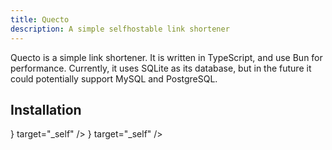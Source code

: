 ```yaml
---
title: Quecto
description: A simple selfhostable link shortener 
---
```



Quecto is a simple link shortener. It is written in TypeScript, and use Bun for performance. Currently, it uses SQLite as its database, but in the future it could potentially support MySQL and PostgreSQL.

## Installation

<Cards>
    <Card title="Standalone" href="docs/installation/standalone" icon={<SiBun color="#FEF0DF" />} target="_self" />
    <Card title="Docker" href="docs/installation/docker" icon={<SiDocker color="#2496ED" />} target="_self" />
</Cards>